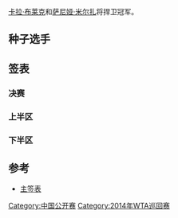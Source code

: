 {{main|2014年中国网球公开赛}}

[[卡拉·布莱克|卡拉·布莱克]]和[[萨尼娅·米尔扎|萨尼娅·米尔扎]]将捍卫冠军。

== 种子选手 ==
{{columns-list|2|
# {{flagicon|ITA}} [[萨拉·埃拉尼|萨拉·埃拉尼]] / {{flagicon|ITA}} [[罗贝塔·文奇|罗贝塔·文奇]] ''(四分之一决赛)
# {{flagicon|ZIM}} '''[[卡拉·布莱克|卡拉·布莱克]] / {{flagicon|IND}} [[萨尼娅·米尔扎|萨尼娅·米尔扎]]
# {{flagicon|CZE}} [[克韦塔·佩什克|克韦塔·佩什克]] / {{flagicon|SLO}} [[卡特琳娜·斯雷博特尼克|卡特琳娜·斯雷博特尼克]] ''(第二轮)
# {{flagicon|USA}} [[拉克尔·科普-琼斯|拉克尔·科普-琼斯]] / {{flagicon|USA}} [[阿比盖尔·斯皮尔斯|阿比盖尔·斯皮尔斯]] ''(四分之一决赛)
# {{flagicon|CZE}} '''[[安卓莉雅·哈拉瓦科娃|安卓莉雅·哈拉瓦科娃]] / {{flagicon|CHN}} [[彭帅|彭帅]]
# {{flagicon|RUS}} [[阿拉·库德亚特塞娃|阿拉·库德亚特塞娃]] / {{flagicon|AUS}} [[阿纳斯塔西娅·罗迪奥诺娃|阿纳斯塔西娅·罗迪奥诺娃]] ''(半决赛)
# {{flagicon|ESP}} [[加碧妮·穆古鲁扎|加碧妮·穆古鲁扎]] / {{flagicon|ESP}} [[卡拉·苏亚雷斯·纳瓦罗|卡拉·苏亚雷斯·纳瓦罗]] ''(半决赛)
# {{flagicon|SUI}} [[马蒂娜·辛吉斯|马蒂娜·辛吉斯]] / {{flagicon|ITA}} [[弗拉维娅·佩内塔|弗拉维娅·佩内塔]] ''(第二轮)
}}

== 签表 ==
{{Draw key}}
=== 决赛 ===
{{4TeamBracket-Tennis3-v2
| RD1=半决赛
| RD2=决赛
|team-width=175

| RD1-seed1=6
| RD1-team1={{flagicon|RUS}} [[阿拉·库德亚特塞娃|阿拉·库德亚特塞娃]] <br /> {{flagicon|AUS}} [[阿纳斯塔西娅·罗迪奥诺娃|阿纳斯塔西娅·罗迪奥诺娃]] 
| RD1-score1-1=1
| RD1-score1-2=4
| RD1-score1-3=
| RD1-seed2=5
| RD1-team2='''{{flagicon|CZE}} [[安卓莉雅·哈拉瓦科娃|安卓莉雅·哈拉瓦科娃]] <br /> {{flagicon|CHN}} [[彭帅|彭帅]]  
| RD1-score2-1='''6
| RD1-score2-2='''6
| RD1-score2-3=

| RD1-seed3=
| RD1-team3={{flagicon|FRA}} [[克里斯蒂娜·美拉德诺维奇|克里斯蒂娜·美拉德诺维奇]] <br /> {{nowrap|{{flagicon|RUS}} [[安娜斯塔西亚·帕夫柳琴科娃|安娜斯塔西亚·帕夫柳琴科娃]]}}
| RD1-score3-1='''7
| RD1-score3-2=1
| RD1-score3-3=[6]
| RD1-seed4=2
| RD1-team4='''{{flagicon|ZIM}} [[卡拉·布莱克|卡拉·布莱克]] <br /> {{flagicon|IND}} [[萨尼娅·米尔扎|萨尼娅·米尔扎]] 
| RD1-score4-1=5
| RD1-score4-2='''6
| RD1-score4-3='''[10]

| RD2-seed1=5
| RD2-team1={{flagicon|CZE}} [[安卓莉雅·哈拉瓦科娃|安卓莉雅·哈拉瓦科娃]] <br /> {{flagicon|CHN}} [[彭帅|彭帅]]  
| RD2-score1-1=
| RD2-score1-2=
| RD2-score1-3=
| RD2-seed2=2
| RD2-team2={{flagicon|ZIM}} [[卡拉·布莱克|卡拉·布莱克]] <br /> {{flagicon|IND}} [[萨尼娅·米尔扎|萨尼娅·米尔扎]] 
| RD2-score2-1=
| RD2-score2-2=
| RD2-score2-3=
}}

=== 上半区 ===
{{16TeamBracket-Compact-Tennis3-Byes
| RD1=第一回合
| RD2=第二回合
| RD3=四分之一决赛
| RD4=半决赛
| RD1-seed03=WC
| RD1-team03='''{{flagicon|CHN}} [[韩馨蕴|韩馨蕴]] <br /> {{flagicon|CHN}} [[张恺琳|张恺琳]] 
| RD1-score03-1='''6
| RD1-score03-2=3
| RD1-score03-3='''[10]
| RD1-seed04=
| RD1-team04={{flagicon|POL}} [[克劳蒂雅·詹斯-伊格纳席克|克劳蒂雅·詹斯-伊格纳席克]] <br /> {{flagicon|CZE}} [[卡罗琳娜·普里什科娃|卡罗琳娜·普里什科娃]] 
| RD1-score04-1=4
| RD1-score04-2='''6
| RD1-score04-3=[6]

| RD1-seed05=Alt
| RD1-team05='''{{flagicon|GER}} [[莫娜·巴特尔|莫娜·巴特尔]] <br /> {{flagicon|LUX}} [[曼迪·米内娜|曼迪·米内娜]]
| RD1-score05-1='''7<sup>9</sup>
| RD1-score05-2='''6
| RD1-score05-3=
| RD1-seed06=WC
| RD1-team06={{flagicon|USA}} [[比丹妮·玛迪克-辛特斯|比丹妮·玛迪克-辛特斯]] <br /> {{flagicon|CHN}} [[郑赛赛|郑赛赛]] 
| RD1-score06-1=6<sup>7</sup>
| RD1-score06-2=3
| RD1-score06-3=

| RD1-seed07=
| RD1-team07={{flagicon|FRA}} [[阿莉泽·科尔内|阿莉泽·科尔内]] <br /> {{flagicon|POL}} [[梅格达·里纳特|梅格达·里纳特]] 
| RD1-score07-1='''7<sup>7</sup>
| RD1-score07-2=1
| RD1-score07-3=[7]
| RD1-seed08=6
| RD1-team08='''{{nowrap|{{flagicon|RUS}} [[阿拉·库德亚特塞娃|阿拉·库德亚特塞娃]]}} <br /> {{flagicon|AUS}} [[阿纳斯塔西娅·罗迪奥诺娃|阿纳斯塔西娅·罗迪奥诺娃]] 
| RD1-score08-1=6<sup>5</sup>
| RD1-score08-2='''6
| RD1-score08-3='''[10]

| RD1-seed11=
| RD1-team11={{flagicon|AUS}} [[萨曼莎·斯托瑟|萨曼莎·斯托瑟]] <br /> {{flagicon|CHN}} [[张帅_(网球运动员)|张帅]] 
| RD1-score11-1='''6
| RD1-score11-2=2
| RD1-score11-3=[10]
| RD1-seed12=
| RD1-team12='''{{flagicon|AUS}} [[耶米拉·加多索娃|耶米拉·加多索娃]] <br /> {{flagicon|CRO}} [[艾拉·汤姆贾诺维奇|艾拉·汤姆贾诺维奇]] 
| RD1-score12-1=3
| RD1-score12-2='''6
| RD1-score12-3='''[12]

| RD1-seed13=
| RD1-team13='''{{flagicon|TPE}} [[庄佳容|庄佳容]] <br /> {{flagicon|BLR}} [[奥尔加·葛沃佐娃|奥尔加·葛沃佐娃]] 
| RD1-score13-1=6<sup>0</sup>
| RD1-score13-2='''6
| RD1-score13-3='''[10]
| RD1-seed14=
| RD1-team14={{flagicon|NZL}} [[玛丽亚·伊兰科维奇|玛丽亚·伊兰科维奇]] <br /> {{nowrap|{{flagicon|ESP}} [[阿兰查·帕拉·圣顿加|阿兰查·帕拉·圣顿加]]}} 
| RD1-score14-1='''7<sup>7</sup>
| RD1-score14-2=3
| RD1-score14-3=[6]

| RD1-seed15=
| RD1-team15={{nowrap|{{flagicon|ESP}} [[安娜贝尔·梅迪娜·加里格斯|安娜贝尔·梅迪娜·加里格斯]]}} <br /> {{flagicon|KAZ}} [[雅罗斯拉娃·施韦多娃|雅罗斯拉娃·施韦多娃]] 
| RD1-score15-1=5
| RD1-score15-2=2
| RD1-score15-3=
| RD1-seed16=5
| RD1-team16='''{{flagicon|CZE}} [[安卓莉雅·哈拉瓦科娃|安卓莉雅·哈拉瓦科娃]] <br /> {{flagicon|CHN}} [[彭帅|彭帅]] 
| RD1-score16-1='''7
| RD1-score16-2='''6
| RD1-score16-3=

| RD2-seed01=1
| RD2-team01='''{{flagicon|ITA}} [[萨拉·埃拉尼|萨拉·埃拉尼]] <br /> {{flagicon|ITA}} [[罗贝塔·文奇|罗贝塔·文奇]]
| RD2-score01-1='''6
| RD2-score01-2='''6
| RD2-score01-3=
| RD2-seed02=WC
| RD2-team02={{flagicon|CHN}} [[韩馨蕴|韩馨蕴]] <br /> {{flagicon|CHN}} [[张恺琳|张恺琳]] 
| RD2-score02-1=2
| RD2-score02-2=3
| RD2-score02-3=

| RD2-seed03=Alt
| RD2-team03={{flagicon|GER}} [[莫娜·巴特尔|莫娜·巴特尔]] <br /> {{flagicon|LUX}} [[曼迪·米内娜|曼迪·米内娜]]
| RD2-score03-1=4
| RD2-score03-2='''7<sup>7</sup>
| RD2-score03-3=[7]
| RD2-seed04=6
| RD2-team04='''{{nowrap|{{flagicon|RUS}} [[阿拉·库德亚特塞娃|阿拉·库德亚特塞娃]]}} <br /> {{flagicon|AUS}} [[阿纳斯塔西娅·罗迪奥诺娃|阿纳斯塔西娅·罗迪奥诺娃]]  
| RD2-score04-1='''6
| RD2-score04-2=6<sup>5</sup>
| RD2-score04-3='''[10]

| RD2-seed05=3
| RD2-team05={{flagicon|CZE}} [[克韦塔·佩什克|克韦塔·佩什克]] <br /> {{flagicon|SLO}} [[卡塔琳娜·斯雷博特尼克|卡塔琳娜·斯雷博特尼克]] 
| RD2-score05-1=2
| RD2-score05-2='''6
| RD2-score05-3=[3]
| RD2-seed06=
| RD2-team06='''{{flagicon|AUS}} [[耶米拉·加多索娃|耶米拉·加多索娃]] <br /> {{flagicon|CRO}} [[艾拉·汤姆贾诺维奇|艾拉·汤姆贾诺维奇]] 
| RD2-score06-1='''6
| RD2-score06-2=3
| RD2-score06-3='''[10]

| RD2-seed07=
| RD2-team07={{flagicon|TPE}} [[庄佳容|庄佳容]] <br /> {{flagicon|BLR}} [[奥尔加·葛沃佐娃|奥尔加·葛沃佐娃]]
| RD2-score07-1=3
| RD2-score07-2=2
| RD2-score07-3=
| RD2-seed08=5
| RD2-team08='''{{flagicon|CZE}} [[安卓莉雅·哈拉瓦科娃|安卓莉雅·哈拉瓦科娃]] <br /> {{flagicon|CHN}} [[彭帅|彭帅]]  
| RD2-score08-1='''6
| RD2-score08-2='''6
| RD2-score08-3=

| RD3-seed01=1
| RD3-team01={{flagicon|ITA}} [[萨拉·埃拉尼|萨拉·埃拉尼]] <br /> {{flagicon|ITA}} [[罗贝塔·文奇|罗贝塔·文奇]] 
| RD3-score01-1=6<sup>3</sup>
| RD3-score01-2='''6
| RD3-score01-3=[8]
| RD3-seed02=6
| RD3-team02='''{{nowrap|{{flagicon|RUS}} [[阿拉·库德亚特塞娃|阿拉·库德亚特塞娃]]}} <br /> {{flagicon|AUS}} [[阿纳斯塔西娅·罗迪奥诺娃|阿纳斯塔西娅·罗迪奥诺娃]]  
| RD3-score02-1='''7<sup>7</sup>
| RD3-score02-2=2
| RD3-score02-3='''[10]

| RD3-seed03=
| RD3-team03={{flagicon|AUS}} [[耶米拉·加多索娃|耶米拉·加多索娃]] <br /> {{nowrap|{{flagicon|CRO}} [[艾拉·汤姆贾诺维奇|艾拉·汤姆贾诺维奇]]}}
| RD3-score03-1=4
| RD3-score03-2=5
| RD3-score03-3=
| RD3-seed04=5
| RD3-team04='''{{flagicon|CZE}} [[安卓莉雅·哈拉瓦科娃|安卓莉雅·哈拉瓦科娃]] <br /> {{flagicon|CHN}} [[彭帅|彭帅]]  
| RD3-score04-1='''6
| RD3-score04-2='''7
| RD3-score04-3=

| RD4-seed01=6
| RD4-team01={{nowrap|{{flagicon|RUS}} [[阿拉·库德亚特塞娃|阿拉·库德亚特塞娃]]}} <br /> {{flagicon|AUS}} [[阿纳斯塔西娅·罗迪奥诺娃|阿纳斯塔西娅·罗迪奥诺娃]] 
| RD4-score01-1=1
| RD4-score01-2=4
| RD4-score01-3=
| RD4-seed02=5
| RD4-team02='''{{flagicon|CZE}} [[安卓莉雅·哈拉瓦科娃|安卓莉雅·哈拉瓦科娃]] <br /> {{flagicon|CHN}} [[彭帅|彭帅]]  
| RD4-score02-1='''6
| RD4-score02-2='''6
| RD4-score02-3=
}}

=== 下半区 ===
== 参考 ==
*[https://web.archive.org/web/20141101030113/http://www.wtatennis.com/SEWTATour-Archive/posting/2014/1020/MDD.pdf 主签表]

[[Category:中国公开赛|Category:中国公开赛]]
[[Category:2014年WTA巡回赛|Category:2014年WTA巡回赛]]